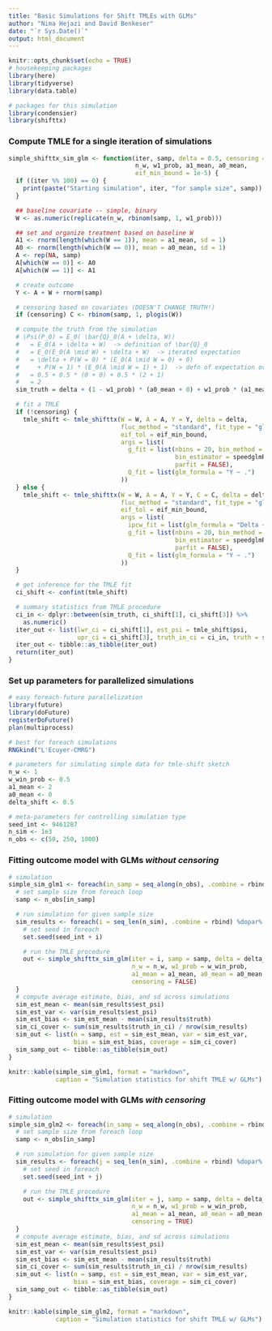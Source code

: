 ```yaml
---
title: "Basic Simulations for Shift TMLEs with GLMs"
author: "Nima Hejazi and David Benkeser"
date: "`r Sys.Date()`"
output: html_document
---
```


```r
knitr::opts_chunk$set(echo = TRUE)
# housekeeping packages
library(here)
library(tidyverse)
library(data.table)

# packages for this simulation
library(condensier)
library(shifttx)
```

### Compute TMLE for a single iteration of simulations

```r
simple_shifttx_sim_glm <- function(iter, samp, delta = 0.5, censoring = FALSE,
                                   n_w, w1_prob, a1_mean, a0_mean,
                                   eif_min_bound = 1e-5) {
  if ((iter %% 100) == 0) {
    print(paste("Starting simulation", iter, "for sample size", samp))
  }

  ## baseline covariate -- simple, binary
  W <- as.numeric(replicate(n_w, rbinom(samp, 1, w1_prob)))

  ## set and organize treatment based on baseline W
  A1 <- rnorm(length(which(W == 1)), mean = a1_mean, sd = 1)
  A0 <- rnorm(length(which(W == 0)), mean = a0_mean, sd = 1)
  A <- rep(NA, samp)
  A[which(W == 0)] <- A0
  A[which(W == 1)] <- A1

  # create outcome
  Y <- A + W + rnorm(samp)

  # censoring based on covariates (DOESN'T CHANGE TRUTH!)
  if (censoring) C <- rbinom(samp, 1, plogis(W))

  # compute the truth from the simulation
  # \Psi(P_0) = E_0( \bar{Q}_0(A + \delta, W))
  #   = E_0(A + \delta + W)  -> definition of \bar{Q}_0
  #   = E_0(E_0(A \mid W) + \delta + W)  -> iterated expectation
  #   = \delta + P(W = 0) * (E_0(A \mid W = 0) + 0)
  #     + P(W = 1) * (E_0(A \mid W = 1) + 1)  -> defn of expectation over W
  #   = 0.5 + 0.5 * (0 + 0) + 0.5 * (2 + 1)
  #   = 2
  sim_truth = delta + (1 - w1_prob) * (a0_mean + 0) + w1_prob * (a1_mean + 1)

  # fit a TMLE
  if (!censoring) {
    tmle_shift <- tmle_shifttx(W = W, A = A, Y = Y, delta = delta,
                               fluc_method = "standard", fit_type = "glm",
                               eif_tol = eif_min_bound,
                               args = list(
                                 g_fit = list(nbins = 20, bin_method = "dhist",
                                              bin_estimator = speedglmR6$new(),
                                              parfit = FALSE),
                                 Q_fit = list(glm_formula = "Y ~ .")
                               ))
  } else {
    tmle_shift <- tmle_shifttx(W = W, A = A, Y = Y, C = C, delta = delta,
                               fluc_method = "standard", fit_type = "glm",
                               eif_tol = eif_min_bound,
                               args = list(
                                 ipcw_fit = list(glm_formula = "Delta ~ ."),
                                 g_fit = list(nbins = 20, bin_method = "dhist",
                                              bin_estimator = speedglmR6$new(),
                                              parfit = FALSE),
                                 Q_fit = list(glm_formula = "Y ~ .")
                               ))
  }

  # get inference for the TMLE fit
  ci_shift <- confint(tmle_shift)

  # summary statistics from TMLE procedure
  ci_in <- dplyr::between(sim_truth, ci_shift[1], ci_shift[3]) %>%
    as.numeric()
  iter_out <- list(lwr_ci = ci_shift[1], est_psi = tmle_shift$psi,
                   upr_ci = ci_shift[3], truth_in_ci = ci_in, truth = sim_truth)
  iter_out <- tibble::as_tibble(iter_out)
  return(iter_out)
}
```

### Set up parameters for parallelized simulations

```r
# easy foreach-future parallelization
library(future)
library(doFuture)
registerDoFuture()
plan(multiprocess)

# best for foreach simulations
RNGkind("L'Ecuyer-CMRG")

# parameters for simulating simple data for tmle-shift sketch
n_w <- 1
w_win_prob <- 0.5
a1_mean <- 2
a0_mean <- 0
delta_shift <- 0.5

# meta-parameters for controlling simulation type
seed_int <- 9461287
n_sim <- 1e3
n_obs <- c(50, 250, 1000)
```

### Fitting outcome model with GLMs _without censoring_

```r
# simulation
simple_sim_glm1 <- foreach(in_samp = seq_along(n_obs), .combine = rbind) %do% {
  # set sample size from foreach loop
  samp <- n_obs[in_samp]

  # run simulation for given sample size
  sim_results <- foreach(i = seq_len(n_sim), .combine = rbind) %dopar% {
    # set seed in foreach
    set.seed(seed_int + i)

    # run the TMLE procedure
    out <- simple_shifttx_sim_glm(iter = i, samp = samp, delta = delta_shift,
                                  n_w = n_w, w1_prob = w_win_prob,
                                  a1_mean = a1_mean, a0_mean = a0_mean,
                                  censoring = FALSE)
  }
  # compute average estimate, bias, and sd across simulations
  sim_est_mean <- mean(sim_results$est_psi)
  sim_est_var <- var(sim_results$est_psi)
  sim_est_bias <- sim_est_mean - mean(sim_results$truth)
  sim_ci_cover <- sum(sim_results$truth_in_ci) / nrow(sim_results)
  sim_out <- list(n = samp, est = sim_est_mean, var = sim_est_var,
                  bias = sim_est_bias, coverage = sim_ci_cover)
  sim_samp_out <- tibble::as_tibble(sim_out)
}
```

```r
knitr::kable(simple_sim_glm1, format = "markdown",
             caption = "Simulation statistics for shift TMLE w/ GLMs")
```

### Fitting outcome model with GLMs _with censoring_

```r
# simulation
simple_sim_glm2 <- foreach(in_samp = seq_along(n_obs), .combine = rbind) %do% {
  # set sample size from foreach loop
  samp <- n_obs[in_samp]

  # run simulation for given sample size
  sim_results <- foreach(j = seq_len(n_sim), .combine = rbind) %dopar% {
    # set seed in foreach
    set.seed(seed_int + j)

    # run the TMLE procedure
    out <- simple_shifttx_sim_glm(iter = j, samp = samp, delta = delta_shift,
                                  n_w = n_w, w1_prob = w_win_prob,
                                  a1_mean = a1_mean, a0_mean = a0_mean,
                                  censoring = TRUE)
  }
  # compute average estimate, bias, and sd across simulations
  sim_est_mean <- mean(sim_results$est_psi)
  sim_est_var <- var(sim_results$est_psi)
  sim_est_bias <- sim_est_mean - mean(sim_results$truth)
  sim_ci_cover <- sum(sim_results$truth_in_ci) / nrow(sim_results)
  sim_out <- list(n = samp, est = sim_est_mean, var = sim_est_var,
                  bias = sim_est_bias, coverage = sim_ci_cover)
  sim_samp_out <- tibble::as_tibble(sim_out)
}
```

```r
knitr::kable(simple_sim_glm2, format = "markdown",
             caption = "Simulation statistics for shift TMLE w/ GLMs")
```

